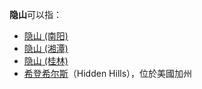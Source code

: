 '''隐山'''可以指：

* [[隐山_(南阳)|隐山 (南阳)]]
* [[隐山_(湘潭)|隐山 (湘潭)]]
* [[隐山_(桂林)|隐山 (桂林)]]
* [[希登希尔斯|希登希尔斯]]（Hidden Hills），位於美國加州

{{disambig|Cat=二字地名消歧義}}
